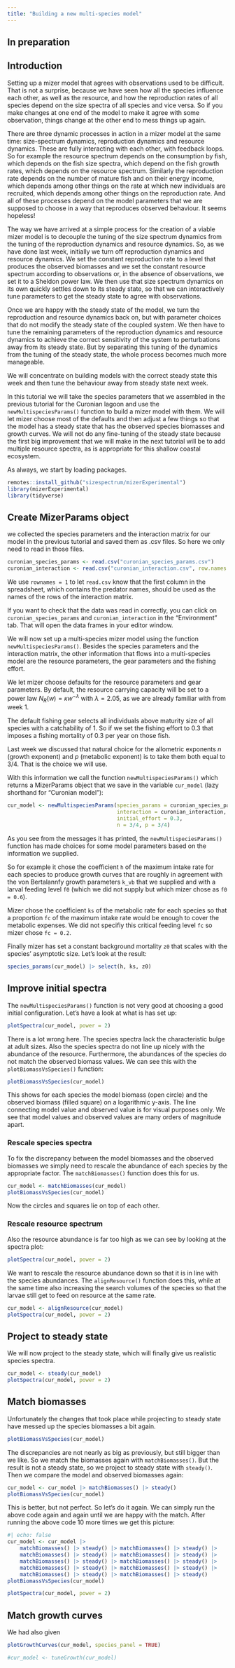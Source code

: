 ```yaml
---
title: "Building a new multi-species model"
---
```


## In preparation

## Introduction

Setting up a mizer model that agrees with observations used to be difficult. That is not a surprise, because we have seen how all the species influence each other, as well as the resource, and how the reproduction rates of all species depend on the size spectra of all species and vice versa. So if you make changes at one end of the model to make it agree with some observation, things change at the other end to mess things up again.

There are three dynamic processes in action in a mizer model at the same time: size-spectrum dynamics, reproduction dynamics and resource dynamics. These are fully interacting with each other, with feedback loops. So for example the resource spectrum depends on the consumption by fish, which depends on the fish size spectra, which depend on the fish growth rates, which depends on the resource spectrum. Similarly the reproduction rate depends on the number of mature fish and on their energy income, which depends among other things on the rate at which new individuals are recruited, which depends among other things on the reproduction rate. And all of these processes depend on the model parameters that we are supposed to choose in a way that reproduces observed behaviour. It seems hopeless!

The way we have arrived at a simple process for the creation of a viable mizer model is to decouple the tuning of the size spectrum dynamics from the tuning of the reproduction dynamics and resource dynamics. So, as we have done last week, initially we turn off reproduction dynamics and resource dynamics. We set the constant reproduction rate to a level that produces the observed biomasses and we set the constant resource spectrum according to observations or, in the absence of observations, we set it to a Sheldon power law. We then use that size spectrum dynamics on its own quickly settles down to its steady state, so that we can interactively tune parameters to get the steady state to agree with observations.

Once we are happy with the steady state of the model, we turn the reproduction and resource dynamics back on, but with parameter choices that do not modify the steady state of the coupled system. We then have to tune the remaining parameters of the reproduction dynamics and resource dynamics to achieve the correct sensitivity of the system to perturbations away from its steady state. But by separating this tuning of the dynamics from the tuning of the steady state, the whole process becomes much more manageable.

We will concentrate on building models with the correct steady state this week and then tune the behaviour away from steady state next week.

In this tutorial we will take the species parameters that we assembled in the previous tutorial for the Curonian lagoon and use the `newMultispeciesParams()` function to build a mizer model with them. We will let mizer choose most of the defaults and then adjust a few things so that the model has a steady state that has the observed species biomasses and growth curves. We will not do any fine-tuning of the steady state because the first big improvement that we will make in the next tutorial will be to add multiple resource spectra, as is appropriate for this shallow coastal ecosystem.


As always, we start by loading packages.
```r
remotes::install_github("sizespectrum/mizerExperimental")
library(mizerExperimental)
library(tidyverse)
```

## Create MizerParams object

we collected the species parameters and the interaction matrix for our model in the previous tutorial and saved them as .csv files. So here we only need to read in those files.
```r
curonian_species_params <- read.csv("curonian_species_params.csv")
curonian_interaction <- read.csv("curonian_interaction.csv", row.names = 1)
```

We use `rownames = 1` to let `read.csv` know that the first column in the spreadsheet, which contains the predator names, should be used as the names of the rows of the interaction matrix.

If you want to check that the data was read in correctly, you can click on `curonian_species_params` and `curonian_interaction` in the "Environment" tab. That will open the data frames in your editor window.

We will now set up a multi-species mizer model using the function `newMultispeciesParams()`. Besides the species parameters and the interaction matrix, the other information that flows into a multi-species model are the resource parameters, the gear parameters and the fishing effort. 

We let mizer choose defaults for the resource parameters and gear parameters. By default, the resource carrying capacity will be set to a power law $N_R(w) = \kappa w^{-\lambda}$ with $\lambda = 2.05$, as we are already familiar with from week 1. 

The default fishing gear selects all individuals above maturity size of all species with a catchability of 1. So if we set the fishing effort to 0.3 that imposes a fishing mortality of 0.3 per year on those fish.

Last week we discussed that natural choice for the allometric exponents $n$ (growth exponent) and $p$ (metabolic exponent) is to take them both equal to $3/4$. That is the choice we will use.

With this information we call the function `newMultispeciesParams()` which returns a MizerParams object that we save in the variable `cur_model` (lazy shorthand for "Curonian model"):
```r
cur_model <- newMultispeciesParams(species_params = curonian_species_params, 
                                   interaction = curonian_interaction, 
                                   initial_effort = 0.3,
                                   n = 3/4, p = 3/4)
```

As you see from the messages it has printed, the `newMultispeciesParams()` function has made choices for some model parameters based on the information we supplied. 

So for example it chose the coefficient `h` of the maximum intake rate for each species to produce growth curves that are roughly in agreement with the von Bertalannfy growth parameters `k_vb` that we supplied and with a larval feeding level `f0` (which we did not supply but which mizer chose as `f0 = 0.6`).

Mizer chose the coefficient `ks` of the metabolic rate for each species so that a proportion `fc` of the maximum intake rate would be enough to cover the metabolic expenses. We did not specifiy this critical feeding level `fc` so mizer chose `fc = 0.2`.

Finally mizer has set a constant background mortality `z0` that scales with the species' asymptotic size. Let's look at the result:

```r
species_params(cur_model) |> select(h, ks, z0)
```

## Improve initial spectra

The `newMultispeciesParams()` function is not very good at choosing a good initial configuration. Let's have a look at what is has set up:
```r
plotSpectra(cur_model, power = 2)
```

There is a lot wrong here. The species spectra lack the characteristic bulge at adult sizes. Also the species spectra do not line up nicely with the abundance of the resource. Furthermore, the abundances of the species do not match the observed biomass values. We can see this with the `plotBiomassVsSpecies()` function:

```r
plotBiomassVsSpecies(cur_model)
```

This shows for each species the model biomass (open circle) and the observed biomass (filled square) on a logarithmic y-axis. The line connecting model value and observed value is for visual purposes only. We see that model values and observed values are many orders of magnitude apart.

### Rescale species spectra

To fix the discrepancy between the model biomasses and the observed biomasses we simply need to rescale the abundance of each species by the appropriate factor. The `matchBiomasses()` function does this for us. 
```r
cur_model <- matchBiomasses(cur_model)
plotBiomassVsSpecies(cur_model)
```

Now the circles and squares lie on top of each other.

### Rescale resource spectrum

Also the resource abundance is far too high as we can see by looking at the spectra plot:
```r
plotSpectra(cur_model, power = 2)
```

We want to rescale the resource abundance down so that it is in line with the species abundances. The `alignResource()` function does this, while at the same time also increasing the search volumes of the species so that the larvae still get to feed on resource at the same rate.

```r
cur_model <- alignResource(cur_model)
plotSpectra(cur_model, power = 2)
```

## Project to steady state

We will now project to the steady state, which will finally give us realistic species spectra.

```r
cur_model <- steady(cur_model)
plotSpectra(cur_model, power = 2)
```

## Match biomasses

Unfortunately the changes that took place while projecting to steady state have messed up the species biomasses a bit again.

```r
plotBiomassVsSpecies(cur_model)
```

The discrepancies are not nearly as big as previously, but still bigger than we like. So we match the biomasses again with `matchBiomasses()`. But the result is not a steady state, so we project to steady state with `steady()`. Then we compare the model and observed biomasses again:

```r
cur_model <- cur_model |> matchBiomasses() |> steady()
plotBiomassVsSpecies(cur_model)
```

This is better, but not perfect. So let's do it again. We can simply run the above code again and again until we are happy with the match. After running the above code 10 more times we get this picture:

```r
#| echo: false
cur_model <- cur_model |> 
    matchBiomasses() |> steady() |> matchBiomasses() |> steady() |> 
    matchBiomasses() |> steady() |> matchBiomasses() |> steady() |>
    matchBiomasses() |> steady() |> matchBiomasses() |> steady() |>
    matchBiomasses() |> steady() |> matchBiomasses() |> steady() |>
    matchBiomasses() |> steady() |> matchBiomasses() |> steady()
plotBiomassVsSpecies(cur_model)
```

```r
plotSpectra(cur_model, power = 2)
```

## Match growth curves

We had also given 
```r
plotGrowthCurves(cur_model, species_panel = TRUE)
```

```r
#cur_model <- tuneGrowth(cur_model)
```

